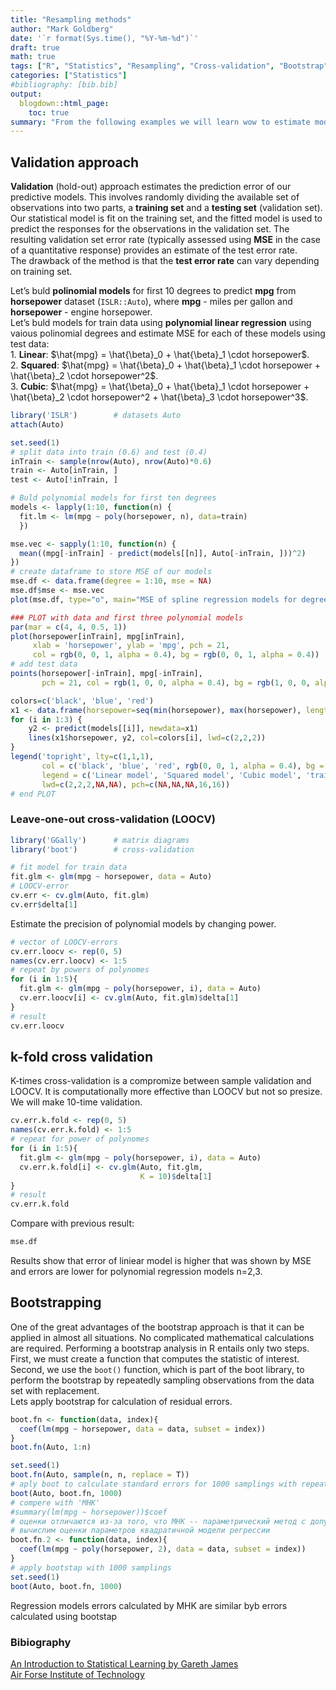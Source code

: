 ```yaml
---
title: "Resampling methods"
author: "Mark Goldberg"
date: '`r format(Sys.time(), "%Y-%m-%d")`'
draft: true
math: true
tags: ["R", "Statistics", "Resampling", "Cross-validation", "Bootstrap"]
categories: ["Statistics"]
#bibliography: [bib.bib]
output:
  blogdown::html_page:
    toc: true
summary: "From the following examples we will learn wow to estimate model precision by cross-validation, validation sample and leave-one-out cross-validation (LOOCV)."
---
```


## Validation approach
**Validation** (hold-out) approach estimates the prediction error of our predictive models. This involves randomly dividing the available set of observations into two parts, a **training set** and a **testing set** (validation set). Our statistical model is fit on the training set, and the fitted model is used to predict the responses for the observations in the validation set. The resulting validation set error rate (typically assessed using **MSE** in the case of a quantitative response) provides an estimate of the test error rate.  
The drawback of the method is that the **test error rate** can vary depending on training set.  

Let's buld **polinomial models** for first 10 degrees to predict **mpg** from **horsepower** dataset (`ISLR::Auto`), where **mpg** - miles per gallon and **horsepower** - engine horsepower.  
Let's buld models for train data using **polynomial linear regression** using vaious polinomial degrees and estimate MSE for each of these models using test data:  
1. **Linear**: $\hat{mpg} = \hat{\beta}_0 + \hat{\beta}_1 \cdot horsepower$.  
2. **Squared**: $\hat{mpg} = \hat{\beta}_0 + \hat{\beta}_1 \cdot horsepower + \hat{\beta}_2 \cdot horsepower^2$.  
3. **Cubic**: $\hat{mpg} = \hat{\beta}_0 + \hat{\beta}_1 \cdot horsepower + \hat{\beta}_2 \cdot horsepower^2 + \hat{\beta}_3 \cdot horsepower^3$.  

```r
library('ISLR')        # datasets Auto
attach(Auto)
```

```r
set.seed(1)
# split data into train (0.6) and test (0.4)
inTrain <- sample(nrow(Auto), nrow(Auto)*0.6)
train <- Auto[inTrain, ]
test <- Auto[!inTrain, ]

# Buld polynomial models for first ten degrees
models <- lapply(1:10, function(n) {
  fit.lm <- lm(mpg ~ poly(horsepower, n), data=train)
  })

mse.vec <- sapply(1:10, function(n) {
  mean((mpg[-inTrain] - predict(models[[n]], Auto[-inTrain, ]))^2)
})
# create dataframe to store MSE of our models
mse.df <- data.frame(degree = 1:10, mse = NA)
mse.df$mse <- mse.vec
plot(mse.df, type="o", main="MSE of spline regression models for degrees from 1 to 10")

### PLOT with data and first three polynomial models
par(mar = c(4, 4, 0.5, 1))
plot(horsepower[inTrain], mpg[inTrain],
     xlab = 'horsepower', ylab = 'mpg', pch = 21,
     col = rgb(0, 0, 1, alpha = 0.4), bg = rgb(0, 0, 1, alpha = 0.4))
# add test data
points(horsepower[-inTrain], mpg[-inTrain],
       pch = 21, col = rgb(1, 0, 0, alpha = 0.4), bg = rgb(1, 0, 0, alpha = 0.4))

colors=c('black', 'blue', 'red')
x1 <- data.frame(horsepower=seq(min(horsepower), max(horsepower), length = 200))
for (i in 1:3) {
    y2 <- predict(models[[i]], newdata=x1)
    lines(x1$horsepower, y2, col=colors[i], lwd=c(2,2,2))
}
legend('topright', lty=c(1,1,1),
       col = c('black', 'blue', 'red', rgb(0, 0, 1, alpha = 0.4), bg = rgb(1, 0, 0, alpha = 0.4)),
       legend = c('Linear model', 'Squared model', 'Cubic model', 'train data', 'test data'),
       lwd=c(2,2,2,NA,NA), pch=c(NA,NA,NA,16,16))
# end PLOT
```

### Leave-one-out cross-validation (LOOCV)
```r
library('GGally')      # matrix diagrams
library('boot')        # cross-validation
```
```r
# fit model for train data
fit.glm <- glm(mpg ~ horsepower, data = Auto)
# LOOCV-error
cv.err <- cv.glm(Auto, fit.glm)
cv.err$delta[1]
```  

Estimate the precision of polynomial models by changing power.

```r
# vector of LOOCV-errors
cv.err.loocv <- rep(0, 5)
names(cv.err.loocv) <- 1:5
# repeat by powers of polynomes
for (i in 1:5){
  fit.glm <- glm(mpg ~ poly(horsepower, i), data = Auto)
  cv.err.loocv[i] <- cv.glm(Auto, fit.glm)$delta[1]
}
# result
cv.err.loocv
```

## k-fold cross validation

K-times cross-validation is a compromize between sample validation and LOOCV. It is computationally more effective than LOOCV but not so presize.  
We will make 10-time validation.     

```r
cv.err.k.fold <- rep(0, 5)
names(cv.err.k.fold) <- 1:5
# repeat for power of polynomes
for (i in 1:5){
  fit.glm <- glm(mpg ~ poly(horsepower, i), data = Auto)
  cv.err.k.fold[i] <- cv.glm(Auto, fit.glm,
                             K = 10)$delta[1]
}
# result
cv.err.k.fold
```

Compare with previous result:   

```r
mse.df
```

Results show that error of liniear model is higher that was shown by MSE and errors are lower for polynomial regression models n=2,3.  

## Bootstrapping   
One of the great advantages of the bootstrap approach is that it can be applied in almost all situations. No complicated mathematical calculations are required. Performing a bootstrap analysis in R entails only two steps. First, we must create a function that computes the statistic of interest. Second, we use the `boot()` function, which is part of the boot library, to perform the bootstrap by repeatedly sampling observations from the data set with replacement.  
Lets apply bootstrap for calculation of residual errors.   

```r
boot.fn <- function(data, index){
  coef(lm(mpg ~ horsepower, data = data, subset = index))
}
boot.fn(Auto, 1:n)

set.seed(1)
boot.fn(Auto, sample(n, n, replace = T))
# aply boot to calculate standard errors for 1000 samplings with repeats)
boot(Auto, boot.fn, 1000)
# compere with 'МНК'
#summary(lm(mpg ~ horsepower))$coef
# оценки отличаются из-за того, что МНК -- параметрический метод с допущениями
# вычислим оценки параметров квадратичной модели регрессии
boot.fn.2 <- function(data, index){
  coef(lm(mpg ~ poly(horsepower, 2), data = data, subset = index))
}
# apply bootstap with 1000 samplings
set.seed(1)
boot(Auto, boot.fn, 1000)
```

Regression models errors calculated by MHK are similar byb errors calculated using bootstap

### Bibiography
[An Introduction to Statistical Learning by Gareth James](http://faculty.marshall.usc.edu/gareth-james/)  
[Air Forse Institute of Technology](https://afit-r.github.io)  